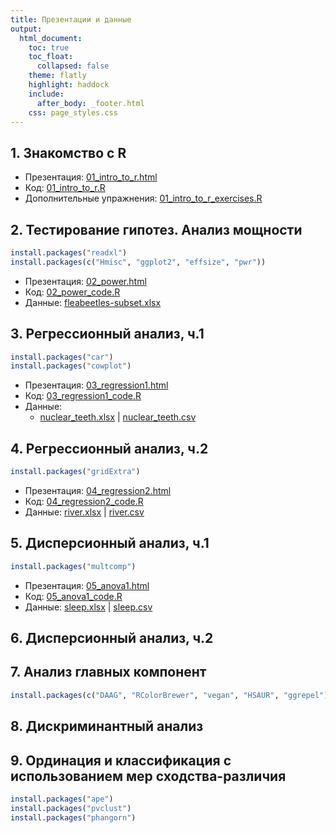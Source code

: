 ```yaml
---
title: Презентации и данные
output:
  html_document:
    toc: true
    toc_float:
      collapsed: false
    theme: flatly
    highlight: haddock
    include:
      after_body: _footer.html
    css: page_styles.css
---
```


## 1. Знакомство с R

- Презентация: [01_intro_to_r.html](01_intro_to_r.html)
-   Код: [01_intro_to_r.R](01_intro_to_r.R)
-   Дополнительные упражнения: [01_intro_to_r_exercises.R](01_intro_to_r_exercises.R)

## 2. Тестирование гипотез. Анализ мощности

```r
install.packages("readxl")
install.packages(c("Hmisc", "ggplot2", "effsize", "pwr"))
```

- Презентация: [02_power.html](02_power.html)
- Код: [02_power_code.R](02_power_code.R)
- Данные: [fleabeetles-subset.xlsx](data/fleabeetles-subset.xlsx)

## 3. Регрессионный анализ, ч.1

```r
install.packages("car")
install.packages("cowplot")
```

- Презентация: [03_regression1.html](03_regression1.html)
- Код: [03_regression1_code.R](03_regression1_code.R)
- Данные:
    - [nuclear_teeth.xlsx](data/nuclear_teeth.xlsx) | [nuclear_teeth.csv](data/nuclear_teeth.csv)

## 4. Регрессионный анализ, ч.2
```r
install.packages("gridExtra")
```

- Презентация: [04_regression2.html](04_regression2.html)
- Код: [04_regression2_code.R](04_regression2_code.R)
- Данные: [river.xlsx](data/river.xlsx) | [river.csv](data/river.csv)

## 5. Дисперсионный анализ, ч.1

```r
install.packages("multcomp")
```

- Презентация: [05_anova1.html](05_anova1.html)
- Код: [05_anova1_code.R](05_anova1_code.R)
- Данные: [sleep.xlsx](data/sleep.xlsx) | [sleep.csv](data/sleep.csv)

## 6. Дисперсионный анализ, ч.2

<!-- - Презентация: [06_anova2.pdf](06_anova2.pdf) -->
<!-- - Код: [06_anova2_code.R](06_anova2_code.R) -->
<!-- - Данные: [eysenck.csv](data/eysenck.csv) -->

## 7. Анализ главных компонент

```r
install.packages(c("DAAG", "RColorBrewer", "vegan", "HSAUR", "ggrepel"))
```

<!-- - Презентация: [07_pca.pdf](07_pca.pdf) -->
<!-- - Код: [07_pca_code.R](07_pca_code.R) -->

## 8. Дискриминантный анализ

<!-- - Презентация: [08_da.pdf](08_da.pdf) -->
<!-- - Код: -->
<!--   + [код R](08_da_code.R) -->
<!--   + [LDA_helper_functions.R](LDA_helper_functions.R) -->
<!-- - Данные: [penguins.xlsx](data/penguins.xlsx) -->

## 9. Ординация и классификация с использованием мер сходства-различия

```r
install.packages("ape")
install.packages("pvclust")
install.packages("phangorn")
```

<!-- - Презентация: [09_dist.pdf](09_dist.pdf) -->
<!-- - Код: [09_dist_code.R](09_dist_code.R) -->

